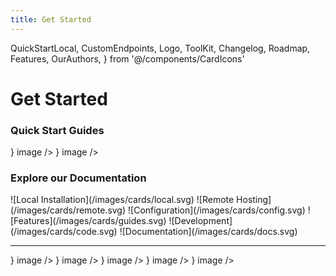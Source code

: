 ```yaml
---
title: Get Started
---
```


  QuickStartLocal,
  CustomEndpoints,
  Logo,
  ToolKit,
  Changelog,
  Roadmap,
  Features,
  OurAuthors,
} from '@/components/CardIcons'

# Get Started

### Quick Start Guides

<div>
  <Cards num={2}>
    <Cards.Card title="" href="/docs/quick_start/local_setup" icon={<QuickStartLocal />} image />
    <Cards.Card
      title=""
      href="/docs/quick_start/custom_endpoints"
      icon={<CustomEndpoints />}
      image
    />
  </Cards>
</div>

### Explore our Documentation

<Cards num={6}>
  <Cards.Card href="/docs/local" title="Local Installation" image arrow>
    ![Local Installation](/images/cards/local.svg)
  </Cards.Card>
  <Cards.Card href="/docs/remote" title="Remote Hosting" image arrow>
    ![Remote Hosting](/images/cards/remote.svg)
  </Cards.Card>
  <Cards.Card href="/docs/configuration" title="Configuration" image arrow>
    ![Configuration](/images/cards/config.svg)
  </Cards.Card>
  <Cards.Card href="/docs/user_guides" title="User Guides" image arrow>
    ![Features](/images/cards/guides.svg)
  </Cards.Card>
  <Cards.Card href="/docs/development" title="Development" image arrow>
    ![Development](/images/cards/code.svg)
  </Cards.Card>
  <Cards.Card href="/docs/documentation" title="Documentation" image arrow>
    ![Documentation](/images/cards/docs.svg)
  </Cards.Card>
</Cards>

---

<div>
  <Cards num={3}>
    <Cards.Card title="" href="/about" icon={<Logo />} image />
    <Cards.Card title="" href="/changelog" icon={<Changelog />} image />
    <Cards.Card title="" href="/docs/features" icon={<Features />} image />
    <Cards.Card title="" href="/toolkit" icon={<ToolKit />} image />
    <Cards.Card title="" href="/blog/2024-02-19_2024_roadmap" icon={<Roadmap />} image />
  </Cards>
</div>
